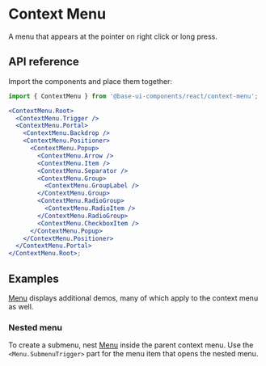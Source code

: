 # Context Menu

<Subtitle>A menu that appears at the pointer on right click or long press.</Subtitle>
<Meta
  name="description"
  content="A high-quality, unstyled React context menu component that appears at the pointer on right click or long press."
/>

<Demo path="./demos/hero" />

## API reference

Import the components and place them together:

```jsx title="Anatomy"
import { ContextMenu } from '@base-ui-components/react/context-menu';

<ContextMenu.Root>
  <ContextMenu.Trigger />
  <ContextMenu.Portal>
    <ContextMenu.Backdrop />
    <ContextMenu.Positioner>
      <ContextMenu.Popup>
        <ContextMenu.Arrow />
        <ContextMenu.Item />
        <ContextMenu.Separator />
        <ContextMenu.Group>
          <ContextMenu.GroupLabel />
        </ContextMenu.Group>
        <ContextMenu.RadioGroup>
          <ContextMenu.RadioItem />
        </ContextMenu.RadioGroup>
        <ContextMenu.CheckboxItem />
      </ContextMenu.Popup>
    </ContextMenu.Positioner>
  </ContextMenu.Portal>
</ContextMenu.Root>;
```

<Reference component="ContextMenu" parts="Root, Trigger" />
<Reference
  component="Menu"
  parts="Portal, Positioner, Popup, Arrow, Item,  Group, GroupLabel, RadioGroup, RadioItem, RadioItemIndicator, CheckboxItem, CheckboxItemIndicator, Separator"
/>

## Examples

[Menu](/react/components/menu#examples) displays additional demos, many of which apply to the context menu as well.

### Nested menu

To create a submenu, nest [Menu](/react/components/menu) inside the parent context menu. Use the `<Menu.SubmenuTrigger>` part for the menu item that opens the nested menu.

<Demo path="./demos/submenu" />
